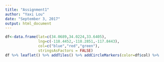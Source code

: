 ---
title: "Assignment1"
author: "Yaxi Lou"
date: "September 3, 2017"
output: html_document
---

```{r,echo=FALSE}
df<-data.frame(lat=c(34.0689,34.0224,33.6405),
               lng=c(-118.4452,-118.2851,-117.8443),
               col=c("blue","red","green"),
               stringsAsFactors = FALSE)
df %>% leaflet() %>% addTiles() %>% addCircleMarkers(color=df$col) %>% addLegend(labels=c("UCLA","USC","UCI"),colors=c("blue","red","green"))
```

